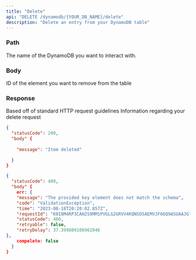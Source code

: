 ```yaml
---
title: "Delete"
api: "DELETE /dynamodb/{YOUR_DB_NAME}/delete"
description: "Delete an entry from your DynamoDB table"
---
```


### Path

<ParamField path="YOUR_DB_NAME" type="string" required>
  The name of the DynamoDB you want to interact with.
</ParamField>

### Body

<ParamField body="id" type="string" required>
  ID of the element you want to remove from the table 
</ParamField>

### Response

<ResponseField name="statusCode" type="number">
  Based off of standard HTTP request guidelines
</ResponseField>

<ResponseField name="body" type="object">
  Information regarding your delete request
</ResponseField>

<ResponseExample>

```json Success Response
{
  "statusCode": 200,
  "body" {
    
    "message": "Item deleted"

  }
}
```

```json Error Response
{
  "statusCode": 400,
  "body" {
    err: {
    "message": "The provided key element does not match the schema",
    "code": "ValidationException",
    "time": "2023-08-18T20:20:02.857Z",
    "requestId": "K0I8M4RP3CAH2S9MM1PVGLG2GRVV4KQNSO5AEMVJF66Q9ASUAAJG",
    "statusCode": 400,
    "retryable": false,
    "retryDelay": 37.399809106962046
},
    compelete: false
  }
}
```

</ResponseExample>